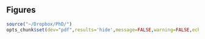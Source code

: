 ## Figures

```r
source("~/Dropbox/PhD/")
opts_chunk$set(dev="pdf",results='hide',message=FALSE,warning=FALSE,echo=FALSE)
```


